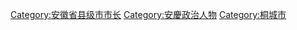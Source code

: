 [[Category:安徽省县级市市长|Category:安徽省县级市市长]]
[[Category:安慶政治人物|Category:安慶政治人物]]
[[Category:桐城市|Category:桐城市]]